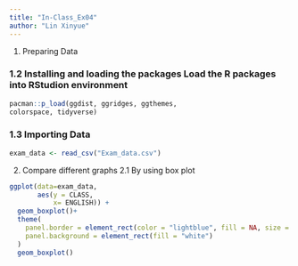 ```yaml
---
title: "In-Class_Ex04"
author: "Lin Xinyue"
---
```


1.  Preparing Data

### 1.2 Installing and loading the packages Load the R packages into RStudion environment

```r
pacman::p_load(ggdist, ggridges, ggthemes,
colorspace, tidyverse)
```

### 1.3 Importing Data

```r
exam_data <- read_csv("Exam_data.csv")
```

2.  Compare different graphs 2.1 By using box plot

```r
ggplot(data=exam_data, 
       aes(y = CLASS,       
           x= ENGLISH)) + 
  geom_boxplot()+
  theme(
    panel.border = element_rect(color = "lightblue", fill = NA, size = 3),
    panel.background = element_rect(fill = "white")
  )
  geom_boxplot()            
```
